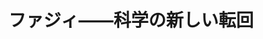 ﻿---
title: "ファジィ――科学の新しい転回"
category: "情報理工学院"
vol: 16
interviewee: "菅野 道夫 "
url: ""
tags: ["システム","コンピュータ","科学","制御","製品"]
pdf: "16-1.pdf"
career: ""
pdfurl: "16-1/16-1.pdf"
preface: "最近、ファジィ洗濯機、ファジィ掃除機などのようにファジィを利用した家電製品がよく得られている（1991年10月当時）。ファジィと聞いて皆さんはどういったイメージを思い浮かべるだろう。ファジィの日本語訳には一般に”あいまい”が知られているが、実際にその”あいまい”がどのように働いて家電製品が動くのか、はっきりと分からない人が少なくないのではないだろうか。今回は、システム科学専攻の菅野教授のを訪ねて、ファジィ理論、ファジィコンピュータ、ファジィ制御についてお話しを伺った。"
---
